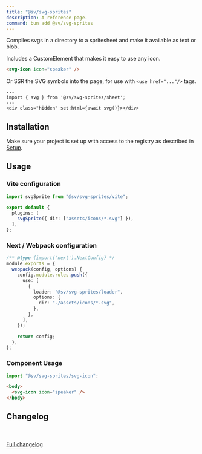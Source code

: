 ```yaml
---
title: "@sv/svg-sprites"
description: A reference page.
command: bun add @sv/svg-sprites
---
```



Compiles svgs in a directory to a spritesheet and make it available as text or blob.

Includes a CustomElement that makes it easy to use any icon.

```html
<svg-icon icon="speaker" />
```

Or SSR the SVG symbols into the page, for use with `<use href="..."/>` tags.

```astro
---
import { svg } from '@sv/svg-sprites/sheet';
---
<div class="hidden" set:html={await svg()}></div>
```

## Installation

Make sure your project is set up with access to the registry as described in [Setup](/atrium/setup).

<Command
  pnpm="pnpm add @sv/svg-sprites"
  npm="npm i @sv/svg-sprites"
  bun="bun add @sv/svg-sprites"
/>

## Usage

### Vite configuration

```ts
import svgSprite from "@sv/svg-sprites/vite";

export default {
  plugins: [
    svgSprite({ dir: ["assets/icons/*.svg"] }),
  ],
};
```

### Next / Webpack configuration

```ts
/** @type {import('next').NextConfig} */
module.exports = {
  webpack(config, options) {
    config.module.rules.push({
      use: [
        {
          loader: "@sv/svg-sprites/loader",
          options: {
            dir: "./assets/icons/*.svg",
          },
        },
      ],
    });

    return config;
  },
};
```

### Component Usage

```ts
import "@sv/svg-sprites/svg-icon";
```

```html
<body>
  <svg-icon icon="speaker" />
</body>
```

## Changelog

<br/>
<Changelog />
<br/>
<a target="_blank" href={`https://gitlab.s-v.de/svp/atrium/-/blob/main/packages/svg-sprites/CHANGELOG.md`}>Full changelog</a>
